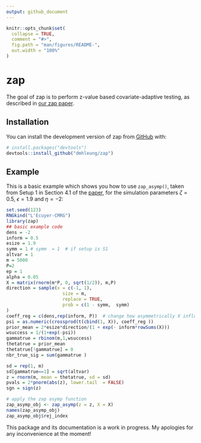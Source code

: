 ```yaml
---
output: github_document
---
```


<!-- README.md is generated from README.Rmd. Please edit that file -->

```r
knitr::opts_chunk$set(
  collapse = TRUE,
  comment = "#>",
  fig.path = "man/figures/README-",
  out.width = "100%"
)
```

# zap

<!-- badges: start -->
<!-- badges: end -->

The goal of zap is to perform z-value based covariate-adaptive testing, as described in [our zap paper](https://academic.oup.com/jrsssb/article/84/5/1886/7072884).

## Installation

You can install the development version of zap from [GitHub](https://github.com/) with:

``` r
# install.packages("devtools")
devtools::install_github("dmhleung/zap")
```

## Example

This is a basic example which shows you how to use `zap_asymp()`, taken from Setup 1 in Section  4.1 of the [paper](https://academic.oup.com/jrsssb/article/84/5/1886/7072884), for the simulation parameters $\zeta = 0.5$, $\epsilon = 1.9$ and $\eta = -2$:

```r
set.seed(123)
RNGkind("L'Ecuyer-CMRG")
library(zap)
## basic example code
dens = -2
inform = 0.5
esize = 1.9
symm = 1 # symm  = 1  # if setup is S1
altvar = 1
m = 5000
P=2
ep = 1
alpha = 0.05
X = matrix(rnorm(m*P, 0, sqrt(1/2)), m,P)
direction = sample(x = c(-1, 1),
                     size = m,
                     replace = TRUE,
                     prob = c(1 - symm,  symm)
)
coeff_reg = c(dens,rep(inform, P))  # change how asymmetrically X influence the probabilities
psi = as.numeric(crossprod(t(cbind(1, X)), coeff_reg ))
prior_mean = 2*esize*direction/(1 + exp(- inform*rowSums(X)))
wsuccess = 1/(1+exp(-psi))
gammatrue = rbinom(m,1,wsuccess)
thetatrue = prior_mean
thetatrue[!gammatrue] = 0
nbr_true_sig = sum(gammatrue )

sd = rep(1, m)
sd[gammatrue==1] = sqrt(altvar)
z = rnorm(m, mean = thetatrue, sd = sd)
pvals = 2*pnorm(abs(z), lower.tail  = FALSE)
sgn = sign(z) 

# apply the zap asymp function
zap_asymp_obj <- zap_asymp(z = z, X = X)
names(zap_asymp_obj)
zap_asymp_obj$rej_index
```

This package and its documentation is a work in progress. My apologies for any inconvenience at the moment!




